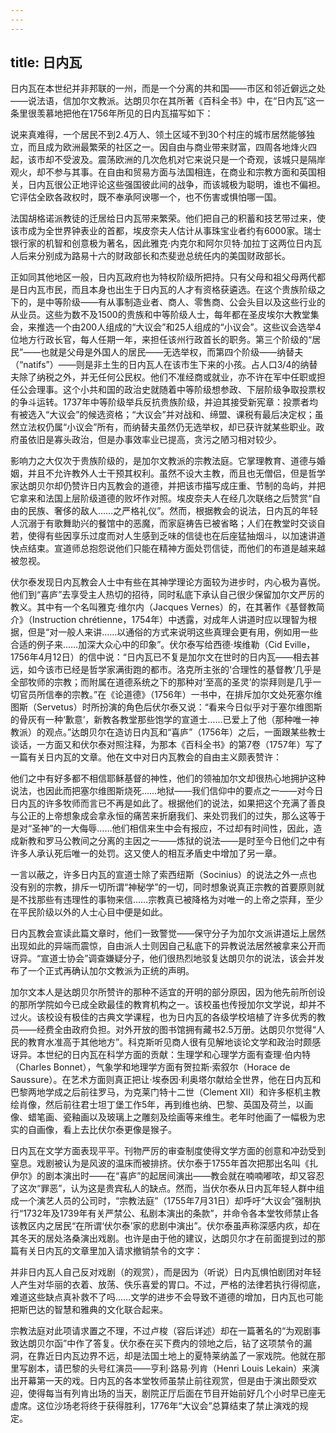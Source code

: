 ```yaml
---
---
---
```

title: 日内瓦
---




日内瓦在本世纪并非邦联的一州，而是一个分离的共和国——市区和邻近僻远之处——说法语，信加尔文教派。达朗贝尔在其所著《百科全书》中，在“日内瓦”这一条里很羡慕地把他在1756年所见的日内瓦描写如下：

说来真难得，一个居民不到2.4万人、领土区域不到30个村庄的城市居然能够独立，而且成为欧洲最繁荣的社区之一。因自由与商业带来财富，四周各地烽火四起，该市却不受波及。震荡欧洲的几次危机对它来说只是一个奇观，该城只是隔岸观火，却不参与其事。在自由和贸易方面与法国相连，在商业和宗教方面和英国相关，日内瓦很公正地评论这些强国彼此间的战争，而该城极为聪明，谁也不偏袒。它评估全欧各政权时，既不奉承阿谀哪一个，也不伤害或惧怕哪一国。



法国胡格诺派教徒的迁居给日内瓦带来繁荣。他们把自己的积蓄和技艺带过来，使该市成为全世界钟表业的首都，埃皮奈夫人估计从事珠宝业者约有6000家。瑞士银行家的机智和创意极为著名，因此雅克·内克尔和阿尔贝特·加拉丁这两位日内瓦人后来分别成为路易十六的财政部长和杰斐逊总统任内的美国财政部长。

正如同其他地区一般，日内瓦政府也为特权阶级所把持。只有父母和祖父母两代都是日内瓦市民，而且本身也出生于日内瓦的人才有资格获遴选。在这个贵族阶级之下的，是中等阶级——有从事制造业者、商人、零售商、公会头目以及这些行业的从业员。这些为数不及1500的贵族和中等阶级人士，每年都在圣皮埃尔大教堂集会，来推选一个由200人组成的“大议会”和25人组成的“小议会”。这些议会选举4位地方行政长官，每人任期一年，来担任该州行政首长的职务。第三个阶级的“居民”——也就是父母是外国人的居民——无选举权，而第四个阶级——纳替夫（“natifs”）——则是非土生的日内瓦人在该市生下来的小孩。占人口3/4的纳替夫除了纳税之外，并无任何公民权。他们不准经商或就业，亦不许在军中任职或担任公会理事。这个小共和国的政治史就随着中等阶级想参政、下层阶级争取投票权的争斗运转。1737年中等阶级举兵反抗贵族阶级，并迫其接受新宪章：投票者均有被选入“大议会”的候选资格；“大议会”并对战和、缔盟、课税有最后决定权；虽然立法权仍属“小议会”所有，而纳替夫虽然仍无选举权，却已获许就某些职业。政府虽依旧是寡头政治，但是办事效率业已提高，贪污之陋习相对较少。

影响力之大仅次于贵族阶级的，是加尔文教派的宗教法庭。它掌理教育、道德与婚姻，并且不允许教外人士干预其权利。虽然不设大主教，而且也无僧侣，但是哲学家达朗贝尔却仍赞许日内瓦教会的道德，并把该市描写成庄重、节制的岛屿，并把它拿来和法国上层阶级道德的败坏作对照。埃皮奈夫人在经几次联络之后赞赏“自由的民族、奢侈的敌人……之严格礼仪”。然而，根据教会的说法，日内瓦的年轻人沉溺于有歌舞助兴的餐馆中的恶魔，而家庭祷告已被省略；人们在教堂时交谈自若，使得有些因享乐过度而对人生感到乏味的信徒也在后座猛抽烟斗，以加速讲道快点结束。宣道师总抱怨说他们只能在精神方面处罚信徒，而他们的布道是越来越被忽视。

伏尔泰发现日内瓦教会人士中有些在其神学理论方面较为进步时，内心极为喜悦。他们到“喜庐”去享受主人热切的招待，同时私底下承认自己很少保留加尔文严厉的教义。其中有一个名叫雅克·维尔内（Jacques Vernes）的，在其著作《基督教简介》（Instruction chrétienne，1754年）中透露，对成年人讲道时应以理智为根据，但是“对一般人来讲……以通俗的方式来说明这些真理会更有用，例如用一些合适的例子来……加深大众心中的印象”。伏尔泰写给西德·埃维勒（Cid Eville，1756年4月12日）的信中说：“日内瓦已不复是加尔文在世时的日内瓦——相去甚远，如今该市已经是哲学家满街跑的都市。洛克所主张的‘合理性的基督教’几乎是全部牧师的宗教；而附属在道德系统之下的那种对‘至高的圣灵’的崇拜则是几乎一切官员所信奉的宗教。”在《论道德》（1756年）一书中，在排斥加尔文处死塞尔维图斯（Servetus）时所扮演的角色后伏尔泰又说：“看来今日似乎对于塞尔维图斯的骨灰有一种‘歉意’，新教各教堂那些饱学的宣道士……已爱上了他（那种唯一神教派）的观点。”达朗贝尔在造访日内瓦和“喜庐”（1756年）之后，一面跟某些教士谈话，一方面又和伏尔泰对照注释，为那本《百科全书》的第7卷（1757年）写了一篇有关日内瓦的文章。他在文中对日内瓦教会的自由主义颇表赞许：

他们之中有好多都不相信耶稣基督的神性，他们的领袖加尔文却很热心地拥护这种说法，也因此而把塞尔维图斯烧死……地狱——我们信仰中的要点之一——对今日日内瓦的许多牧师而言已不再是如此了。根据他们的说法，如果把这个充满了善良与公正的上帝想象成会拿永恒的痛苦来折磨我们、来处罚我们的过失，那么这等于是对“圣神”的一大侮辱……他们相信来生中会有报应，不过却有时间性，因此，造成新教和罗马公教间之分离的主因之一——炼狱的说法——是时至今日他们之中有许多人承认死后唯一的处罚。这又使人的相互矛盾史中增加了另一章。

一言以蔽之，许多日内瓦的宣道士除了索西纽斯（Socinius）的说法之外一点也没有别的宗教，排斥一切所谓“神秘学”的一切，同时想象说真正宗教的首要原则就是不找那些有违理性的事物来信……宗教真已被降格为对唯一的上帝之崇拜，至少在平民阶级以外的人士心目中便是如此。



日内瓦教会宣读此篇文章时，他们一致警觉——保守分子为加尔文派讲道坛上居然出现如此的异端而震惊，自由派人士则因自己私底下的异教说法居然被拿来公开而讶异。“宣道士协会”调查嫌疑分子，他们很热烈地驳复达朗贝尔的说法，该会并发布了一个正式再确认加尔文教派为正统的声明。

加尔文本人是达朗贝尔所赞许的那种不适宜的开明的部分原因，因为他先前所创设的那所学院如今已成全欧最佳的教育机构之一。该校虽也传授加尔文学说，却并不过火。该校设有极佳的古典文学课程，也为日内瓦的各级学校培植了许多优秀的教员——经费全由政府负担。对外开放的图书馆拥有藏书2.5万册。达朗贝尔觉得“人民的教育水准高于其他地方”。科克斯听见商人很有见解地谈论文学和政治时颇感讶异。本世纪的日内瓦在科学方面的贡献：生理学和心理学方面有查理·伯内特（Charles Bonnet），气象学和地理学方面有贺拉斯·索叙尔（Horace de Saussure）。在艺术方面则真正把让·埃泰因·利奥塔尔献给全世界，他在日内瓦和巴黎两地学成之后前往罗马，为克莱门特十二世（Clement XII）和许多枢机主教绘肖像，然后前往君士坦丁堡工作5年，再到维也纳、巴黎、英国及荷兰，以画像、蜡笔画、瓷釉画以及玻璃上之雕刻及绘画等来维生。老年时他画了一幅极为忠实的自画像，看上去比伏尔泰更像是猴子。

日内瓦在文学方面表现平平。刊物严厉的审查制度使得文学方面的创意和冲劲受到窒息。戏剧被认为是风波的温床而被排挤。伏尔泰于1755年首次把那出名叫《扎伊尔》的剧本演出时——在“喜庐”的起居间演出——教会就在喃喃嘟哝，却又容忍了这次“罪恶”，认为这是贵宾私人的缺点。然而，当伏尔泰从日内瓦年轻人群中组成一个演艺人员的公司时，“宗教法庭”（1755年7月31日）却呼吁“大议会”强制执行“1732年及1739年有关严禁公、私剧本演出的条款”，并命令各本堂牧师禁止各该教区内之居民“在所谓‘伏尔泰’家的悲剧中演出”。伏尔泰虽声称深感内疚，却在其冬天的居处洛桑演出戏剧。也许是由于他的建议，达朗贝尔才在前面提到过的那篇有关日内瓦的文章里加入请求撤销禁令的文字：

并非日内瓦人自己反对戏剧（的观赏），而是因为（听说）日内瓦惧怕剧团对年轻人产生对华丽的衣着、放荡、佚乐喜爱的胃口。不过，严格的法律若执行得彻底，难道这些缺点真补救不了吗……文学的进步不会导致不道德的增加，日内瓦也可能把斯巴达的智慧和雅典的文化联合起来。



宗教法庭对此项请求置之不理，不过卢梭（容后详述）却在一篇著名的“为观剧事致达朗贝尔函”中作了答复。伏尔泰在买下费内的领地之后，钻了这项禁令的漏洞，在靠近日内瓦边界不远，却是法国土地上的夏特莱纳盖了一家戏院。他就在那里写剧本，请巴黎的头号红演员——亨利·路易·列肯（Henri Louis Lekain）来演出开幕第一天的戏。日内瓦的各本堂牧师虽禁止前往观赏，但是由于演出颇受欢迎，使得每当有列肯出场的当天，剧院正厅后面在节目开始前好几个小时早已座无虚席。这位沙场老将终于获得胜利，1776年“大议会”总算结束了禁止演戏的规定。
